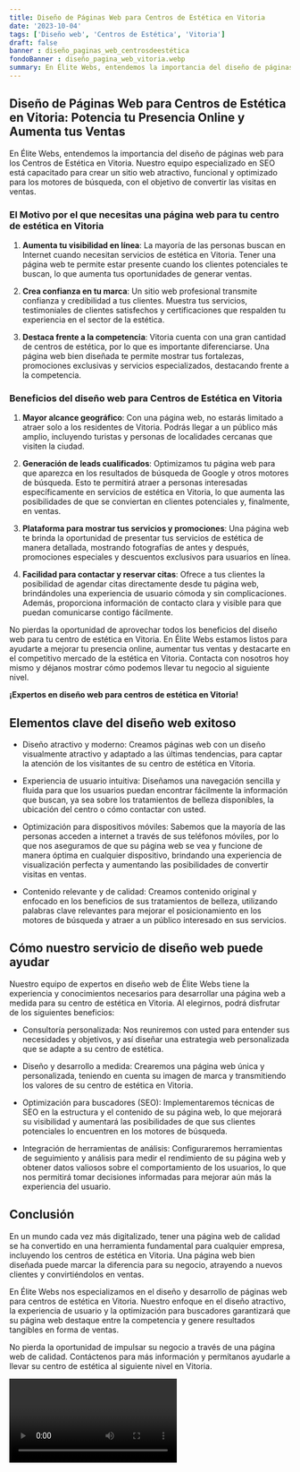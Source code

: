 ```yaml
---
title: Diseño de Páginas Web para Centros de Estética en Vitoria
date: '2023-10-04'
tags: ['Diseño web', 'Centros de Estética', 'Vitoria']
draft: false
banner : diseño_paginas_web_centrosdeestética
fondoBanner : diseño_pagina_web_vitoria.webp
summary: En Élite Webs, entendemos la importancia del diseño de páginas web para los Centros de Estética en Vitoria. Nuestro equipo especializado en SEO está capacitado para crear un sitio web atractivo, funcional y optimizado para los motores de búsqueda, con el objetivo de convertir las visitas en ventas. 
---
```


## Diseño de Páginas Web para Centros de Estética en Vitoria: Potencia tu Presencia Online y Aumenta tus Ventas

En Élite Webs, entendemos la importancia del diseño de páginas web para los Centros de Estética en Vitoria. Nuestro equipo especializado en SEO está capacitado para crear un sitio web atractivo, funcional y optimizado para los motores de búsqueda, con el objetivo de convertir las visitas en ventas. 

### El Motivo por el que necesitas una página web para tu centro de estética en Vitoria

1. **Aumenta tu visibilidad en línea**: La mayoría de las personas buscan en Internet cuando necesitan servicios de estética en Vitoria. Tener una página web te permite estar presente cuando los clientes potenciales te buscan, lo que aumenta tus oportunidades de generar ventas.

2. **Crea confianza en tu marca**: Un sitio web profesional transmite confianza y credibilidad a tus clientes. Muestra tus servicios, testimoniales de clientes satisfechos y certificaciones que respalden tu experiencia en el sector de la estética.

3. **Destaca frente a la competencia**: Vitoria cuenta con una gran cantidad de centros de estética, por lo que es importante diferenciarse. Una página web bien diseñada te permite mostrar tus fortalezas, promociones exclusivas y servicios especializados, destacando frente a la competencia.

### Beneficios del diseño web para Centros de Estética en Vitoria

1. **Mayor alcance geográfico**: Con una página web, no estarás limitado a atraer solo a los residentes de Vitoria. Podrás llegar a un público más amplio, incluyendo turistas y personas de localidades cercanas que visiten la ciudad.

2. **Generación de leads cualificados**: Optimizamos tu página web para que aparezca en los resultados de búsqueda de Google y otros motores de búsqueda. Esto te permitirá atraer a personas interesadas específicamente en servicios de estética en Vitoria, lo que aumenta las posibilidades de que se conviertan en clientes potenciales y, finalmente, en ventas.

3. **Plataforma para mostrar tus servicios y promociones**: Una página web te brinda la oportunidad de presentar tus servicios de estética de manera detallada, mostrando fotografías de antes y después, promociones especiales y descuentos exclusivos para usuarios en línea.

4. **Facilidad para contactar y reservar citas**: Ofrece a tus clientes la posibilidad de agendar citas directamente desde tu página web, brindándoles una experiencia de usuario cómoda y sin complicaciones. Además, proporciona información de contacto clara y visible para que puedan comunicarse contigo fácilmente.

No pierdas la oportunidad de aprovechar todos los beneficios del diseño web para tu centro de estética en Vitoria. En Élite Webs estamos listos para ayudarte a mejorar tu presencia online, aumentar tus ventas y destacarte en el competitivo mercado de la estética en Vitoria. Contacta con nosotros hoy mismo y déjanos mostrar cómo podemos llevar tu negocio al siguiente nivel.

**¡Expertos en diseño web para centros de estética en Vitoria!**


<GifSeo />

<Cta />

## Elementos clave del diseño web exitoso

- Diseño atractivo y moderno: Creamos páginas web con un diseño visualmente atractivo y adaptado a las últimas tendencias, para captar la atención de los visitantes de su centro de estética en Vitoria.

- Experiencia de usuario intuitiva: Diseñamos una navegación sencilla y fluida para que los usuarios puedan encontrar fácilmente la información que buscan, ya sea sobre los tratamientos de belleza disponibles, la ubicación del centro o cómo contactar con usted.

- Optimización para dispositivos móviles: Sabemos que la mayoría de las personas acceden a internet a través de sus teléfonos móviles, por lo que nos aseguramos de que su página web se vea y funcione de manera óptima en cualquier dispositivo, brindando una experiencia de visualización perfecta y aumentando las posibilidades de convertir visitas en ventas.

- Contenido relevante y de calidad: Creamos contenido original y enfocado en los beneficios de sus tratamientos de belleza, utilizando palabras clave relevantes para mejorar el posicionamiento en los motores de búsqueda y atraer a un público interesado en sus servicios.

## Cómo nuestro servicio de diseño web puede ayudar

Nuestro equipo de expertos en diseño web de Élite Webs tiene la experiencia y conocimientos necesarios para desarrollar una página web a medida para su centro de estética en Vitoria. Al elegirnos, podrá disfrutar de los siguientes beneficios:

- Consultoría personalizada: Nos reuniremos con usted para entender sus necesidades y objetivos, y así diseñar una estrategia web personalizada que se adapte a su centro de estética.

- Diseño y desarrollo a medida: Crearemos una página web única y personalizada, teniendo en cuenta su imagen de marca y transmitiendo los valores de su centro de estética en Vitoria.

- Optimización para buscadores (SEO): Implementaremos técnicas de SEO en la estructura y el contenido de su página web, lo que mejorará su visibilidad y aumentará las posibilidades de que sus clientes potenciales lo encuentren en los motores de búsqueda.

- Integración de herramientas de análisis: Configuraremos herramientas de seguimiento y análisis para medir el rendimiento de su página web y obtener datos valiosos sobre el comportamiento de los usuarios, lo que nos permitirá tomar decisiones informadas para mejorar aún más la experiencia del usuario.

## Conclusión

En un mundo cada vez más digitalizado, tener una página web de calidad se ha convertido en una herramienta fundamental para cualquier empresa, incluyendo los centros de estética en Vitoria. Una página web bien diseñada puede marcar la diferencia para su negocio, atrayendo a nuevos clientes y convirtiéndolos en ventas.

En Élite Webs nos especializamos en el diseño y desarrollo de páginas web para centros de estética en Vitoria. Nuestro enfoque en el diseño atractivo, la experiencia de usuario y la optimización para buscadores garantizará que su página web destaque entre la competencia y genere resultados tangibles en forma de ventas.

No pierda la oportunidad de impulsar su negocio a través de una página web de calidad. Contáctenos para más información y permítanos ayudarle a llevar su centro de estética al siguiente nivel en Vitoria.

<Video />

<CtaBot job='Centros de Estética' city='Vitoria'/>

<Gmaps query='Vitoria+españa+maps' />